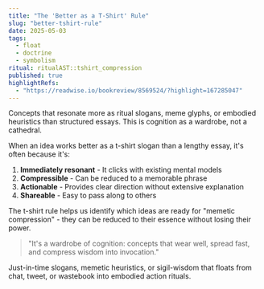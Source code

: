 ```yaml
---
title: "The 'Better as a T-Shirt' Rule"
slug: "better-tshirt-rule"
date: 2025-05-03
tags:
  - float
  - doctrine
  - symbolism
ritual: ritualAST::tshirt_compression
published: true
highlightRefs:
  - "https://readwise.io/bookreview/8569524/?highlight=167285047"
---
```


Concepts that resonate more as ritual slogans, meme glyphs, or embodied heuristics than structured essays. This is cognition as a wardrobe, not a cathedral.

When an idea works better as a t-shirt slogan than a lengthy essay, it's often because it's:

1. **Immediately resonant** - It clicks with existing mental models
2. **Compressible** - Can be reduced to a memorable phrase
3. **Actionable** - Provides clear direction without extensive explanation
4. **Shareable** - Easy to pass along to others

The t-shirt rule helps us identify which ideas are ready for "memetic compression" - they can be reduced to their essence without losing their power.

> "It's a wardrobe of cognition: concepts that wear well, spread fast, and compress wisdom into invocation."

Just-in-time slogans, memetic heuristics, or sigil-wisdom that floats from chat, tweet, or wastebook into embodied action rituals.
